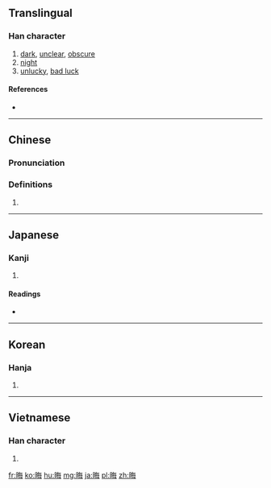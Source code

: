 ==Translingual==

===Han character===
{{Han char|rn=72|rad=日|as=07|sn=11|four=6805<sub>7</sub>|canj=日人田卜 (AOWY)|ids=⿰[[日]][[每]]}}

# [[dark]], [[unclear]], [[obscure]]
# [[night]]
# [[unlucky]], [[bad luck]]

====References====
* {{Han ref|kx=0496.100|dkj=13960|dj=0862.140|hdz=21513.030|uh=6666|ud=26214|bh=B1E2|bd=45538}}

----

==Chinese==
{{zh-forms}}

===Pronunciation===
{{zh-pron
|m=huì
|c=fui3
|mc=y
|oc=y
|ma=
|cat=a,n
}}

===Definitions===
# {{rfdef|lang=zh}}

----

==Japanese==

===Kanji===
{{ja-kanji|grade=|rs=日07}}

# {{defn|lang=ja|sort=日07}}

====Readings====
* {{ja-readings|on=[[かい]] (kai)|kun=[[つごもり]] (tsugomori), [[みそか]] (misoka), [[くらい]] (kurai)}}

----

==Korean==

===Hanja===
{{ko-hanja|hangeul=회|rv=hoe|mr=hoe|y=hoy|eumhun=그믐|ehrv=geumeum|ehmr=kŭmŭm}}

# {{defn|lang=ko|sort=日07}}

----

==Vietnamese==

===Han character===
{{vi-hantu|[[hổi]], [[hối]], [[hói]]|rs=日07}}

# {{defn|lang=vi|sort=日07}}

[[fr:晦]]
[[ko:晦]]
[[hu:晦]]
[[mg:晦]]
[[ja:晦]]
[[pl:晦]]
[[zh:晦]]